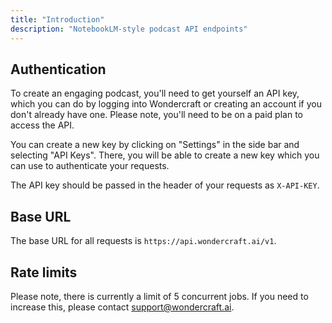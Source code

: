 ```yaml
---
title: "Introduction"
description: "NotebookLM-style podcast API endpoints"
---
```


## Authentication

To create an engaging podcast, you'll need to get yourself an API key, which you can do by logging into Wondercraft or creating an account if you don't already have one.
Please note, you'll need to be on a paid plan to access the API.

You can create a new key by clicking on "Settings" in the side bar and selecting "API Keys". There, you will be able to create a new key which you can use to authenticate your requests.

The API key should be passed in the header of your requests as `X-API-KEY`.

## Base URL

The base URL for all requests is `https://api.wondercraft.ai/v1`.

## Rate limits

Please note, there is currently a limit of 5 concurrent jobs. If you need to increase this, please contact support@wondercraft.ai.
